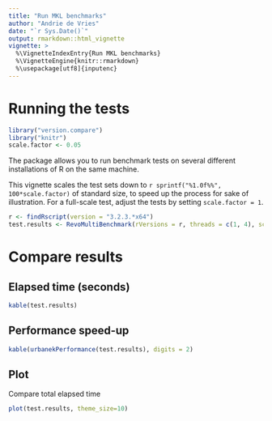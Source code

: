 ```yaml
---
title: "Run MKL benchmarks"
author: "Andrie de Vries"
date: "`r Sys.Date()`"
output: rmarkdown::html_vignette
vignette: >
  %\VignetteIndexEntry{Run MKL benchmarks}
  %\VignetteEngine{knitr::rmarkdown}
  %\usepackage[utf8]{inputenc}
---
```


# Running the tests

```r
library("version.compare")
library("knitr")
scale.factor <- 0.05
```

The package allows you to run benchmark tests on several different installations of R on the same machine.

This vignette scales the test sets down to `r sprintf("%1.0f%%", 100*scale.factor)` of standard size, to speed up the process for sake of illustration. For a full-scale test, adjust the tests by setting `scale.factor = 1`.

```r
r <- findRscript(version = "3.2.3.*x64")
test.results <- RevoMultiBenchmark(rVersions = r, threads = c(1, 4), scale.factor = scale.factor)
```


# Compare results

## Elapsed time (seconds)

```r
kable(test.results)
```

## Performance speed-up

```r
kable(urbanekPerformance(test.results), digits = 2)
```

## Plot

Compare total elapsed time

```r
plot(test.results, theme_size=10)
```
